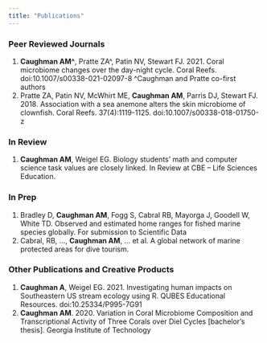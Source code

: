 ```yaml
---
title: "Publications"
---
```


### Peer Reviewed Journals

1.	**Caughman AM^**, Pratte ZA^, Patin NV, Stewart FJ. 2021. Coral microbiome changes over the day-night cycle. Coral Reefs. doi:10.1007/s00338-021-02097-8 ^Caughman and Pratte co-first authors
2.	Pratte ZA, Patin NV, McWhirt ME, **Caughman AM**, Parris DJ, Stewart FJ. 2018. Association with a sea anemone alters the skin microbiome of clownfish. Coral Reefs. 37(4):1119-1125. doi:10.1007/s00338-018-01750-z

### In Review

1. **Caughman AM**, Weigel EG. Biology students’ math and computer science task values are closely linked. In Review at CBE – Life Sciences Education.

### In Prep

1. Bradley D, **Caughman AM**, Fogg S, Cabral RB, Mayorga J, Goodell W, White TD. Observed and estimated home ranges for fished marine species globally. For submission to Scientific Data  
2. Cabral, RB, …, **Caughman AM**, ... et al. A global network of marine protected areas for dive tourism.

### Other Publications and Creative Products
 
1.	**Caughman A**, Weigel EG. 2021. Investigating human impacts on Southeastern US stream ecology using R. QUBES Educational Resources. doi:10.25334/P995-7G91
2.	**Caughman AM**. 2020. Variation in Coral Microbiome Composition and Transcriptional Activity of Three Corals over Diel Cycles [bachelor’s thesis]. Georgia Institute of Technology

